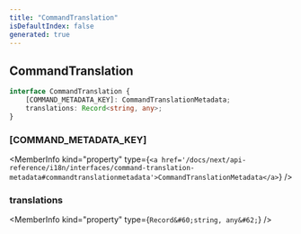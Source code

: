 ```yaml
---
title: "CommandTranslation"
isDefaultIndex: false
generated: true
---
```



<!-- This file was generated from the CommandKit source. Do not modify. Instead, re-run the "docgen" script -->


## CommandTranslation

<GenerationInfo sourceFile="packages/i18n/src/types.ts" sourceLine="12" packageName="@commandkit/i18n" />



```ts title="Signature"
interface CommandTranslation {
    [COMMAND_METADATA_KEY]: CommandTranslationMetadata;
    translations: Record<string, any>;
}
```

<div className="members-wrapper">

### \[COMMAND_METADATA_KEY]

<MemberInfo kind="property" type={`<a href='/docs/next/api-reference/i18n/interfaces/command-translation-metadata#commandtranslationmetadata'>CommandTranslationMetadata</a>`}   />


### translations

<MemberInfo kind="property" type={`Record&#60;string, any&#62;`}   />




</div>
